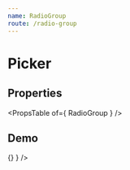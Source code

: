 ```yaml
---
name: RadioGroup
route: /radio-group
---
```



# Picker

## Properties
<PropsTable of={ RadioGroup } />

## Demo
<Playground>
    <RadioGroup
        value="first"
        title="My options"
        name="options"
        options={
            [{
                label: 'First option',
                value: 'first'
            }, {
                label: 'Second Option',
                value: 'second'
            }]
        }
        onChange={ () => {} }
    />
</Playground>
